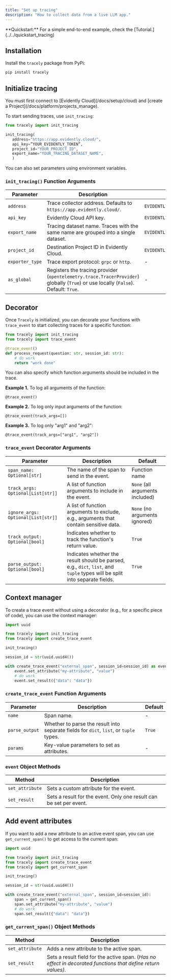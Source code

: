 ```yaml
---
title: "Set up tracing"
description: "How to collect data from a live LLM app."
---
```


<Info>
  **Quickstart:** For a simple end-to-end example, check the [Tutorial.](../../quickstart_tracing)
</Info>

## Installation

Install the `tracely` package from PyPi:

```bash
pip install tracely
```

## Initialize tracing

<Tip>
  You must first connect to [Evidently Cloud](/docs/setup/cloud) and [create a Project](/docs/platform/projects_manage).&#x20;
</Tip>

To start sending traces, use `init_tracing`:

```python
from tracely import init_tracing

init_tracing(
   address="https://app.evidently.cloud/",
   api_key=”YOUR_EVIDENTLY_TOKEN”,
   project_id="YOUR_PROJECT_ID",
   export_name="YOUR_TRACING_DATASET_NAME",
   )
```

You can also set parameters using environment variables.

### `init_tracing()` Function Arguments

| Parameter       | Description                                                                                                                        | Environment Variable                    |
| --------------- | ---------------------------------------------------------------------------------------------------------------------------------- | --------------------------------------- |
| `address`       | Trace collector address. Defaults to `https://app.evidently.cloud/`.                                                               | `EVIDENTLY_TRACE_COLLECTOR`             |
| `api_key`       | Evidently Cloud API key.                                                                                                           | `EVIDENTLY_TRACE_COLLECTOR_API_KEY`     |
| `export_name`   | Tracing dataset name. Traces with the same name are grouped into a single dataset.                                                 | `EVIDENTLY_TRACE_COLLECTOR_EXPORT_NAME` |
| `project_id`    | Destination Project ID in Evidently Cloud.                                                                                         | `EVIDENTLY_TRACE_COLLECTOR_PROJECT_ID`  |
| `exporter_type` | Trace export protocol: `grpc` or `http`.                                                                                           | -                                       |
| `as_global`     | Registers the tracing provider (`opentelemetry.trace.TracerProvider`) globally (`True`) or use locally (`False`). Default: `True`. | -                                       |

## Decorator

Once `Tracely` is initialized, you can decorate your functions with `trace_event` to start collecting traces for a specific function:

```python
from tracely import init_tracing
from tracely import trace_event

@trace_event()
def process_request(question: str, session_id: str):
    # do work
    return "work done"
```

You can also specify which function arguments should be included in the trace.

**Example 1.** To log all arguments of the function:

```
@trace_event()
```

**Example 2.** To log only input arguments of the function:

```
@trace_event(track_args=[])
```

**Example 3.** To log only "arg1" and "arg2":

```
@trace_event(track_args=["arg1", "arg2"])
```

### `trace_event` Decorator Arguments

| **Parameter**                      | **Description**                                                                                                            | **Default**                     |
| ---------------------------------- | -------------------------------------------------------------------------------------------------------------------------- | ------------------------------- |
| `span_name: Optional[str]`         | The name of the span to send in the event.                                                                                 | Function name                   |
| `track_args: Optional[List[str]]`  | A list of function arguments to include in the event.                                                                      | `None` (all arguments included) |
| `ignore_args: Optional[List[str]]` | A list of function arguments to exclude, e.g., arguments that contain sensitive data.                                      | `None` (no arguments ignored)   |
| `track_output: Optional[bool]`     | Indicates whether to track the function's return value.                                                                    | `True`                          |
| `parse_output: Optional[bool]`     | Indicates whether the result should be parsed, e.g., `dict`, `list`, and `tuple` types will be split into separate fields. | `True`                          |

## Context manager

To create a trace event without using a decorator (e.g., for a specific piece of code), you can use the context manager:

```python
import uuid

from tracely import init_tracing
from tracely import create_trace_event

init_tracing()

session_id = str(uuid.uuid4())

with create_trace_event("external_span", session_id=session_id) as event:
    event.set_attribute("my-attribute", "value")
    # do work
    event.set_result({"data": "data"})
```

### `create_trace_event` Function Arguments

| Parameter      | Description                                                                            | Default |
| -------------- | -------------------------------------------------------------------------------------- | ------- |
| `name`         | Span name.                                                                             | -       |
| `parse_output` | Whether to parse the result into separate fields for `dict`, `list`, or `tuple` types. | `True`  |
| `params`     | Key-value parameters to set as attributes.                                             | -       |

### `event` Object Methods

| Method          | Description                                                        |
| --------------- | ------------------------------------------------------------------ |
| `set_attribute` | Sets a custom attribute for the event.                             |
| `set_result`    | Sets a result for the event. Only one result can be set per event. |

## Add event attributes

If you want to add a new attribute to an active event span, you can use `get_current_span()` to get access to the current span:

```python
import uuid

from tracely import init_tracing
from tracely import create_trace_event
from tracely import get_current_span

init_tracing()

session_id = str(uuid.uuid4())

with create_trace_event("external_span", session_id=session_id):
    span = get_current_span()
    span.set_attribute("my-attribute", "value")
    # do work
    span.set_result({"data": "data"})

```

### `get_current_span()` Object  Methods

| **Method**      | **Description**                                                                                              |
| --------------- | ------------------------------------------------------------------------------------------------------------ |
| `set_attribute` | Adds a new attribute to the active span.                                                                     |
| `set_result`    | Sets a result field for the active span. (*Has no effect in decorated functions that define return values).* |